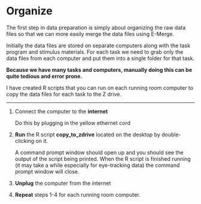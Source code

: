 # Organize

The first step in data preparation is simply about organizing the raw data files so that we can more easily merge the data files using E-Merge.

Initially the data files are stored on separate computers along with the task program and stimulus materials. For each task we need to grab only the data files from each computer and put them into a single folder for that task.

**Because we have many tasks and computers, manually doing this can be quite tedious and error prone.**

I have created R scripts that you can run on each running room computer to copy the data files for each task to the Z drive.

----

1. Connect the computer to the **internet**

    Do this by plugging in the yellow ethernet cord
    
2. **Run** the R script **copy_to_zdrive** located on the desktop by double-clicking on it. 

    A command prompt window should open up and you should see the output of the script being printed. When the R script is finished running (it may take a while especially for eye-tracking data) the command prompt window will close.
    
4. **Unplug** the computer from the internet

5. **Repeat** steps 1-4 for each running room computer.

